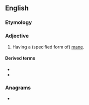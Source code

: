 {{also|måned}}
==English==

===Etymology===
{{suffix|en|mane|ed}}

===Adjective===
{{en-adj|-}}

# {{lb|en|chiefly|in combination}} Having a (specified form of) [[mane]].

====Derived terms====
* {{l|en|maned seal}}
* {{l|en|maned sheep}}

===Anagrams===
* {{anagrams|en|a=ademn|Amend|Edman|Mande|Medan|ad-men|admen|amend|amend.|deman|named}}